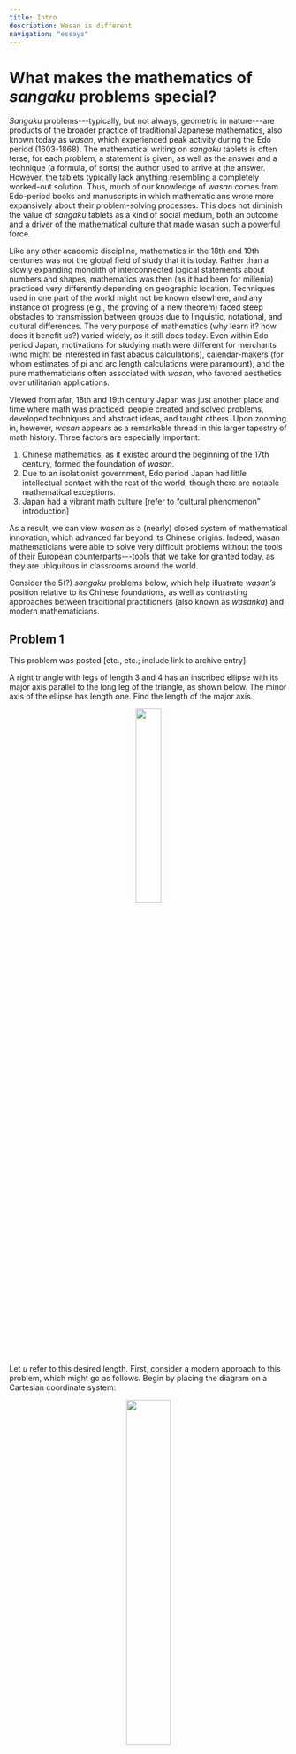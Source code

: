 ```yaml
---
title: Intro
description: Wasan is different
navigation: "essays"
---
```

# What makes the mathematics of _sangaku_ problems special?

_Sangaku_ problems---typically, but not always, geometric in nature---are products of the broader practice of traditional Japanese mathematics, also known today as _wasan_, which experienced peak activity during the Edo period (1603-1868). The mathematical writing on _sangaku_ tablets is often terse; for each problem, a statement is given, as well as the answer and a technique (a formula, of sorts) the author used to arrive at the answer. However, the tablets typically lack anything resembling a completely worked-out solution. Thus, much of our knowledge of _wasan_ comes from Edo-period books and manuscripts in which mathematicians wrote more expansively about their problem-solving processes. This does not diminish the value of _sangaku_ tablets as a kind of social medium, both an outcome and a driver of the mathematical culture that made wasan such a powerful force.

Like any other academic discipline, mathematics in the 18th and 19th centuries was not the global field of study that it is today. Rather than a slowly expanding monolith of interconnected logical statements about numbers and shapes, mathematics was then (as it had been for millenia) practiced very differently depending on geographic location. Techniques used in one part of the world might not be known elsewhere, and any instance of progress (e.g., the proving of a new theorem) faced steep obstacles to transmission between groups due to linguistic, notational, and cultural differences. The very purpose of mathematics (why learn it? how does it benefit us?) varied widely, as it still does today. Even within Edo period Japan, motivations for studying math were different for merchants (who might be interested in fast abacus calculations), calendar-makers (for whom estimates of pi and arc length calculations were paramount), and the pure mathematicians often associated with _wasan_, who favored aesthetics over utilitarian applications.

Viewed from afar, 18th and 19th century Japan was just another place and time where math was practiced: people created and solved problems, developed techniques and abstract ideas, and taught others. Upon zooming in, however, _wasan_ appears as a remarkable thread in this larger tapestry of math history. Three factors are especially important:

1. Chinese mathematics, as it existed around the beginning of the 17th century, formed the foundation of _wasan_.
2. Due to an isolationist government, Edo period Japan had little intellectual contact with the rest of the world, though there are notable mathematical exceptions.
3. Japan had a vibrant math culture [refer to “cultural phenomenon” introduction]

As a result, we can view _wasan_ as a (nearly) closed system of mathematical innovation, which advanced far beyond its Chinese origins. Indeed, wasan mathematicians were able to solve very difficult problems without the tools of their European counterparts---tools that we take for granted today, as they are ubiquitous in classrooms around the world.

Consider the 5(?) _sangaku_ problems below, which help illustrate _wasan’s_ position relative to its Chinese foundations, as well as contrasting approaches between traditional practitioners (also known as _wasanka_) and modern mathematicians.

## Problem 1 

This problem was posted [etc., etc.; include link to archive entry].

A right triangle with legs of length 3 and 4 has an inscribed ellipse with its major axis parallel to the long leg of the triangle, as shown below. The minor axis of the ellipse has length one. Find the length of the major axis.

<center>
<img src="https://www.dropbox.com/scl/fi/52m1l9932u7qs5rbikf7d/orig.svg?rlkey=r7wkr25741uwesnwdfq0kiwbp&st=1g2h6f4g&raw=1" width=30%>
</center>

Let $u$ refer to this desired length. First, consider a modern approach to this problem, which might go as follows. Begin by placing the diagram on a Cartesian coordinate system:

<center>
<img src="https://www.dropbox.com/scl/fi/p17lohw9729uihp3ax4u8/coords.svg?rlkey=w81i91yuv1z4yuorune8cn957&st=epzwktc8&raw=1" width=40%>
</center>

Using techniques that many of us learned in secondary school, we can write down equations that describe the line containing the hypotenuse,

PLACEHOLDER

<!--<center>
![XXX](https://www.dropbox.com/scl/fi/7usvd075916m33yj4ow6p/XXX.svg?rlkey=uz6yh61elwpko60n9cwporh7i&st=l55vunu1&raw=1)
</center>-->

as well as the ellipse:

$$\frac{(x+u/2)^2}{u^2}+\frac{(y-1/2)^2}{1^2}=1.$$

<!--<center>
![YYY](https://www.dropbox.com/scl/fi/d1j49i5hkqbpr2dvdtv1e/YYY.svg?rlkey=r4cllmw6e05dinaw11mi4shrb&st=95uu7xwq&raw=1)
</center>-->

Since the ellipse and the hypotenuse are tangent at a single point (D), solving the two equations above simultaneously for $x$ must yield a single value. This means that the discriminant of the resulting quadratic equation must be equal to zero:

$$120u-384=0.$$

<!--<center>
![ZZZ](https://www.dropbox.com/scl/fi/x3pcz21jnw33ol9zz0l0n/ZZZ.svg?rlkey=zmzugr5s6luczkfxm3xlzgnzx&st=ygkpydcq&raw=1)
</center>-->

Hence, the length of the major axis of the ellipse is 3.2.

<h2></h2>

While _wasanka_ would have been perfectly capable of the algebraic moves described above, including the “discriminant must equal zero” observation, there is a more fundamental reason why Edo-period Japanese mathematicians would not have solved the problem like this: the Cartesian coordinate system was not in the wasan toolkit. First introduced by René Descartes in 1637, _analytic geometry_ (also known as _coordinate geometry_) allows planar shapes to be realized as loci of points – ordered pairs $(x,y)$ – that satisfy algebraic expressions, like those for the line and ellipse above. Linking geometry and algebra in this way was a powerful innovation in mathematics, but due to Edo Japan’s policy of national seclusion _wasanka_ never incorporated it.

Instead, Edo-period mathematicians had their own set of tools for working with ellipses. Unlike the ancient Greeks, who viewed an ellipse as a conic section, _wasanka_ thought of an ellipse as a section of a circular cylinder.



Looking at the cylinder, it’s easy to observe that the ellipse is, in a sense, a stretched-out version of the circle. An analysis of similar triangles shows that this circle-to-ellipse transformation preserves ratios along the direction of the stretch. This means we can view an ellipse as a linear (also “affine,” since there is no preferred origin) transformation of a circle. Linear transformations are especially useful when doing planar geometry, since a line that undergoes such a transformation is still a line.

We can use this idea to transform the original picture in our problem into something simpler (i.e., with no ellipses). Just perform a horizontal stretch by a scale factor equal to $1/u$ (the effect of which is a horizontal compression). The transformed picture now has a circle of diameter $1$ inscribed in a right triangle with legs of length $3$ and $4/u$.



A _wasanka_ might now be in a position to apply one final theorem to obtain an equation, whether a statement imported from the Chinese (who studied right triangles extensively) or a homegrown geometric result. For example, it was likely known in Japan that for any circle of radius $r$ inscribed in a right triangle with legs $a$ and $b$,

$$a=\frac{2r(b-r)}{b-2r}.$$

<!--<center>
![WWW](https://www.dropbox.com/scl/fi/5jcrj4f3tt655tki1onb2/WWW.svg?rlkey=6404duce1du6bxjw8k80npv4j&st=i75oj0v4&raw=1)
</center>-->

Plugging in our values, we find again that 

$$u=3.2.$$

<!--<center>
![VVV](https://www.dropbox.com/scl/fi/sw1oyogpzhsfsc81swji5/VVV.svg?rlkey=oxzhcawo4jbche001mksah24z&st=0vv3tbu3&raw=1)
</center>-->


## Problem 2

TBD

